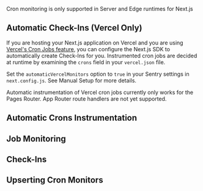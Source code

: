 Cron monitoring is only supported in Server and Edge runtimes for Next.js

## Automatic Check-Ins (Vercel Only)

If you are hosting your Next.js application on Vercel and you are using [Vercel's Cron Jobs feature](https://vercel.com/docs/cron-jobs), you can configure the Next.js SDK to automatically create Check-Ins for you.
Instrumented cron jobs are decided at runtime by examining the `crons` field in your `vercel.json` file.

Set the `automaticVercelMonitors` option to `true` in your Sentry settings in `next.config.js`. See <PlatformLink to="/manual-setup/#opt-out-of-auto-instrumentation-of-vercel-cron-jobs">Manual Setup</PlatformLink> for more details.

<Alert level="warning">
Automatic instrumentation of Vercel cron jobs currently only works for the Pages Router. App Router route handlers are not yet supported.
</Alert>

## Automatic Crons Instrumentation

<Include name="javascript-crons-automatic-crons-instrumentation.mdx" />

## Job Monitoring

<Include name="javascript-crons-job-monitoring.mdx" />

## Check-Ins

<Include name="javascript-crons-checkins.mdx" />

## Upserting Cron Monitors

<Include name="javascript-crons-upsert.mdx" />
